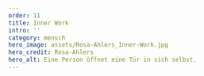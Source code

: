 ---
order: 11
title: Inner Work
intro: ''
category: mensch
hero_image: assets/Rosa-Ahlers_Inner-Work.jpg
hero_credit: Rosa-Ahlers
hero_alt: Eine Person öffnet eine Tür in sich selbst.
---

<PlaceholderText />

